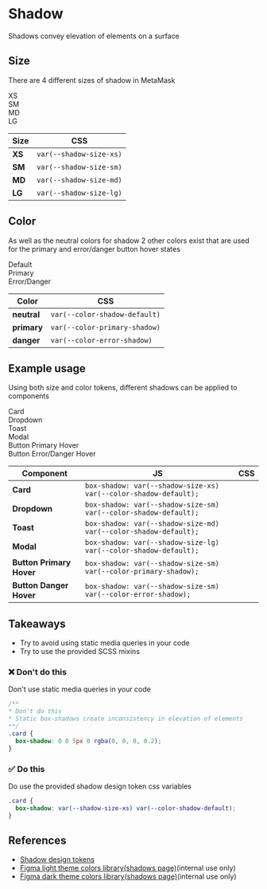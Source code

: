 
<Meta title="Foundations / Shadow" />

# Shadow

Shadows convey elevation of elements on a surface

## Size

There are 4 different sizes of shadow in MetaMask

<div
  style={{
    display: 'grid',
    gap: '32px',
    gridTemplateColumns: 'repeat(auto-fill, 200px)',
    marginTop: 16,
    marginBottom: 16,
  }}
>
  <div
    style={{
      height: 100,
      backgroundColor: 'var(--color-background-default)',
      boxShadow: 'var(--shadow-size-xs) var(--color-shadow-default',
      borderRadius: '4px',
      display: 'grid',
      alignContent: 'center',
      justifyContent: 'center',
      spanAlign: 'center',
    }}
  >
    XS
  </div>
  <div
    style={{
      height: 100,
      backgroundColor: 'var(--color-background-default)',
      boxShadow: 'var(--shadow-size-sm) var(--color-shadow-default',
      borderRadius: '4px',
      display: 'grid',
      alignContent: 'center',
      justifyContent: 'center',
      spanAlign: 'center',
    }}
  >
    SM
  </div>
  <div
    style={{
      height: 100,
      backgroundColor: 'var(--color-background-default)',
      boxShadow: 'var(--shadow-size-md) var(--color-shadow-default',
      borderRadius: '4px',
      display: 'grid',
      alignContent: 'center',
      justifyContent: 'center',
      spanAlign: 'center',
    }}
  >
    MD
  </div>
  <div
    style={{
      height: 100,
      backgroundColor: 'var(--color-background-default)',
      boxShadow: 'var(--shadow-size-lg) var(--color-shadow-default',
      borderRadius: '4px',
      display: 'grid',
      alignContent: 'center',
      justifyContent: 'center',
      spanAlign: 'center',
    }}
  >
    LG
  </div>
</div>

| Size   | CSS                     |
| ------ | ----------------------- |
| **XS** | `var(--shadow-size-xs)` |
| **SM** | `var(--shadow-size-sm)` |
| **MD** | `var(--shadow-size-md)` |
| **LG** | `var(--shadow-size-lg)` |

## Color

As well as the neutral colors for shadow 2 other colors exist that are used for the primary and error/danger button hover states

<div
  style={{
    display: 'grid',
    gap: '32px',
    gridTemplateColumns: 'repeat(auto-fill, 200px)',
    marginTop: 16,
    marginBottom: 16,
  }}
>
  <div
    style={{
      height: 100,
      backgroundColor: 'var(--color-background-default)',
      boxShadow: 'var(--shadow-size-lg) var(--color-shadow-default',
      borderRadius: '4px',
      display: 'grid',
      alignContent: 'center',
      justifyContent: 'center',
      spanAlign: 'center',
    }}
    color="default"
  >
    Default
  </div>
  <div
    style={{
      height: 100,
      backgroundColor: 'var(--color-primary-default)',
      boxShadow: 'var(--shadow-size-lg) var(--color-primary-shadow',
      borderRadius: '4px',
      display: 'grid',
      alignContent: 'center',
      justifyContent: 'center',
      spanAlign: 'center',
      color: 'var(--color-primary-inverse)',
    }}
  >
    Primary
  </div>
  <div
    style={{
      height: 100,
      backgroundColor: 'var(--color-error-default)',
      boxShadow: 'var(--shadow-size-lg) var(--color-error-shadow',
      borderRadius: '4px',
      display: 'grid',
      alignContent: 'center',
      justifyContent: 'center',
      spanAlign: 'center',
      color: 'var(--color-error-inverse)',
    }}
  >
    Error/Danger
  </div>
</div>

| Color       | CSS                           |
| ----------- | ----------------------------- |
| **neutral** | `var(--color-shadow-default)` |
| **primary** | `var(--color-primary-shadow)` |
| **danger**  | `var(--color-error-shadow)`   |

## Example usage

Using both size and color tokens, different shadows can be applied to components

<div>
  <div
    style={{
      display: 'grid',
      gap: '32px',
      gridTemplateColumns: 'repeat(auto-fill, 200px)',
      marginBottom: '64px',
    }}
  >
    <div
      style={{
        borderRadius: '4px',
        display: 'grid',
        alignContent: 'center',
        justifyContent: 'center',
        spanAlign: 'center',
        height: 100,
        textAlign: 'center',
        boxShadow: 'var(--shadow-size-xs) var(--color-shadow-default)',
      }}
    >
      Card
    </div>
    <div
      style={{
        borderRadius: '4px',
        display: 'grid',
        alignContent: 'center',
        justifyContent: 'center',
        spanAlign: 'center',
        height: 100,
        textAlign: 'center',
        boxShadow: 'var(--shadow-size-sm) var(--color-shadow-default)',
      }}
    >
      Dropdown
    </div>
    <div
      style={{
        borderRadius: '4px',
        display: 'grid',
        alignContent: 'center',
        justifyContent: 'center',
        spanAlign: 'center',
        height: 100,
        textAlign: 'center',
        boxShadow: 'var(--shadow-size-md) var(--color-shadow-default)',
      }}
    >
      Toast
    </div>
    <div
      style={{
        borderRadius: '4px',
        display: 'grid',
        alignContent: 'center',
        justifyContent: 'center',
        spanAlign: 'center',
        height: 100,
        textAlign: 'center',
        boxShadow: 'var(--shadow-size-lg) var(--color-shadow-default)',
      }}
    >
      Modal
    </div>
  </div>
  <div
    style={{
      display: 'grid',
      gap: '32px',
      gridTemplateColumns: 'repeat(auto-fill, 200px)',
    }}
  >
    <div
      style={{
        borderRadius: '4px',
        display: 'grid',
        alignContent: 'center',
        justifyContent: 'center',
        spanAlign: 'center',
        height: 100,
        textAlign: 'center',
        boxShadow: 'var(--component-button-primary-shadow)',
        backgroundColor: 'var(--color-primary-default)',
        color: 'var(--color-primary-inverse)',
      }}
    >
      <span>Button Primary Hover</span>
    </div>
    <div
      style={{
        borderRadius: '4px',
        display: 'grid',
        alignContent: 'center',
        justifyContent: 'center',
        spanAlign: 'center',
        height: 100,
        textAlign: 'center',
        boxShadow: 'var(--component-button-danger-shadow)',
        backgroundColor: 'var(--color-error-default)',
        color: 'var(--color-error-inverse)',
      }}
    >
      <span>Button Error/Danger Hover</span>
    </div>
  </div>
</div>

| Component                | JS                                                               | CSS |
| ------------------------ | ---------------------------------------------------------------- | --- |
| **Card**                 | `box-shadow: var(--shadow-size-xs) var(--color-shadow-default);` |
| **Dropdown**             | `box-shadow: var(--shadow-size-sm) var(--color-shadow-default);` |
| **Toast**                | `box-shadow: var(--shadow-size-md) var(--color-shadow-default);` |
| **Modal**                | `box-shadow: var(--shadow-size-lg) var(--color-shadow-default);` |
| **Button Primary Hover** | `box-shadow: var(--shadow-size-sm) var(--color-primary-shadow);` |
| **Button Danger Hover**  | `box-shadow: var(--shadow-size-sm) var(--color-error-shadow);`   |

## Takeaways

- Try to avoid using static media queries in your code
- Try to use the provided SCSS mixins

### ❌ Don't do this

Don't use static media queries in your code

```css
/**
* Don't do this
* Static box-shadows create inconsistency in elevation of elements
**/
.card {
  box-shadow: 0 0 5px 0 rgba(0, 0, 0, 0.2);
}
```

### ✅ Do this

Do use the provided shadow design token css variables

```css
.card {
  box-shadow: var(--shadow-size-xs) var(--color-shadow-default);
}
```

## References

- [Shadow design tokens](https://metamask.github.io/design-tokens/?path=/docs/shadows-shadows--shadow)
- [Figma light theme colors library(shadows page)](https://www.figma.com/file/kdFzEC7xzSNw7cXteqgzDW/%5BColor%5D-Light-Theme?node-id=753%3A719)(internal use only)
- [Figma dark theme colors library(shadows page)](https://www.figma.com/file/rLKsoqpjyoKauYnFDcBIbO/%5BColor%5D-Dark-Theme?node-id=522%3A1022)(internal use only)
